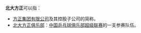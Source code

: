 '''北大方正'''可以指：

* [[方正集团有限公司|方正集团有限公司]]及其控股子公司的简称。
* [[北大方正俱乐部|北大方正俱乐部]]：[[中国乒乓球俱乐部超级联赛|中国乒乓球俱乐部超级联赛]]的一支参赛队伍。

{{Disambig|cat=组织机构消歧义}}